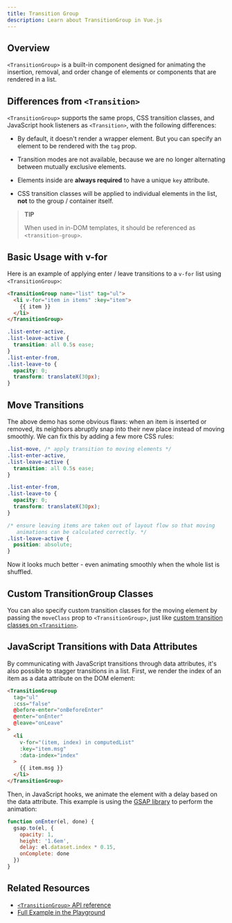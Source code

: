 ```yaml
---
title: Transition Group
description: Learn about TransitionGroup in Vue.js
---
```


## Overview

`<TransitionGroup>` is a built-in component designed for animating the insertion, removal, and order change of elements or components that are rendered in a list.

## Differences from `<Transition>`

`<TransitionGroup>` supports the same props, CSS transition classes, and JavaScript hook listeners as `<Transition>`, with the following differences:

- By default, it doesn't render a wrapper element. But you can specify an element to be rendered with the `tag` prop.

- Transition modes are not available, because we are no longer alternating between mutually exclusive elements.

- Elements inside are **always required** to have a unique `key` attribute.

- CSS transition classes will be applied to individual elements in the list, **not** to the group / container itself.

> **TIP**
> 
> When used in in-DOM templates, it should be referenced as `<transition-group>`.

## Basic Usage with v-for

Here is an example of applying enter / leave transitions to a `v-for` list using `<TransitionGroup>`:

```html
<TransitionGroup name="list" tag="ul">
  <li v-for="item in items" :key="item">
    {{ item }}
  </li>
</TransitionGroup>
```

```css
.list-enter-active,
.list-leave-active {
  transition: all 0.5s ease;
}
.list-enter-from,
.list-leave-to {
  opacity: 0;
  transform: translateX(30px);
}
```

## Move Transitions

The above demo has some obvious flaws: when an item is inserted or removed, its neighbors abruptly snap into their new place instead of moving smoothly. We can fix this by adding a few more CSS rules:

```css
.list-move, /* apply transition to moving elements */
.list-enter-active,
.list-leave-active {
  transition: all 0.5s ease;
}

.list-enter-from,
.list-leave-to {
  opacity: 0;
  transform: translateX(30px);
}

/* ensure leaving items are taken out of layout flow so that moving
   animations can be calculated correctly. */
.list-leave-active {
  position: absolute;
}
```

Now it looks much better - even animating smoothly when the whole list is shuffled.

## Custom TransitionGroup Classes

You can also specify custom transition classes for the moving element by passing the `moveClass` prop to `<TransitionGroup>`, just like [custom transition classes on `<Transition>`](https://vuejs.org/guide/built-ins/transition.html).

## JavaScript Transitions with Data Attributes

By communicating with JavaScript transitions through data attributes, it's also possible to stagger transitions in a list. First, we render the index of an item as a data attribute on the DOM element:

```html
<TransitionGroup
  tag="ul"
  :css="false"
  @before-enter="onBeforeEnter"
  @enter="onEnter"
  @leave="onLeave"
>
  <li
    v-for="(item, index) in computedList"
    :key="item.msg"
    :data-index="index"
  >
    {{ item.msg }}
  </li>
</TransitionGroup>
```

Then, in JavaScript hooks, we animate the element with a delay based on the data attribute. This example is using the [GSAP library](https://greensock.com/gsap/) to perform the animation:

```js
function onEnter(el, done) {
  gsap.to(el, {
    opacity: 1,
    height: '1.6em',
    delay: el.dataset.index * 0.15,
    onComplete: done
  })
}
```

## Related Resources

- [`<TransitionGroup>` API reference](https://vuejs.org/api/built-in-components.html#transitiongroup)
- [Full Example in the Playground](https://vuejs.org/examples/#list-transitions)